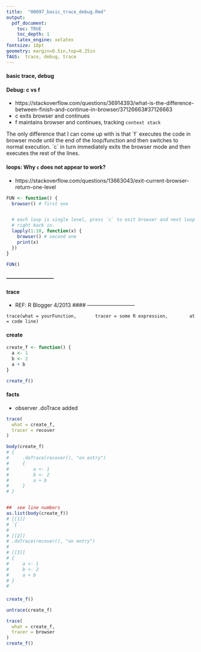 ```yaml
---
title:  "00097_basic_trace_debug.Rmd"
output: 
  pdf_document:
    toc: TRUE 
    toc_depth: 1
    latex_engine: xelatex
fontsize: 10pt
geometry: margin=0.5in,top=0.25in
TAGS:  trace, debug, trace
---
```

#### basic trace, debug

#### Debug:   c vs f
  *  https://stackoverflow.com/questions/36914393/what-is-the-difference-between-finish-and-continue-in-browser/37126663#37126663
  *  c exits browser and continues
  *  f maintains browser and continues, tracking `context stack`

The only difference that I can come up with is that ´f´ executes the
code in browser mode until the end of the loop/function and then
switches to normal execution. ´c´ in turn immediately exits the
browser mode and then executes the rest of the lines.



#### loops:  Why `c` does not appear to work?
  *   https://stackoverflow.com/questions/13663043/exit-current-browser-return-one-level  
```r
FUN <- function() {
  browser() # first one


  # each loop is single level, press `c` to exit browser and next loop puts you
  # right back in.
  lapply(1:10, function(x) {
    browser() # second one
    print(x)
  })
}

FUN()
```

####  ---------------------------
#### trace
  *  REF:  R Blogger 4/2013
#### ---------------------------
```
trace(what = yourFunction,       tracer = some R expression,        at = code line)
```

#### create
```r
create_f <- function() {
  a <- 1
  b <- 2
  a + b
}

create_f()
```

#### facts
  *  observer .doTrace added
```r
trace(
  what = create_f,
  tracer = recover
)

body(create_f)
# {
#     .doTrace(recover(), "on entry")
#     {
#         a <- 1
#         b <- 2
#         a + b
#     }
# }


##  see line numbers
as.list(body(create_f))
# [[1]]
# `{`
#
# [[2]]
# .doTrace(recover(), "on entry")
#
# [[3]]
# {
#     a <- 1
#     b <- 2
#     a + b
# }
#
```
#### 
```r
create_f()

untrace(create_f)
```


```r
trace(
  what = create_f,
  tracer = browser
)
create_f()
```





